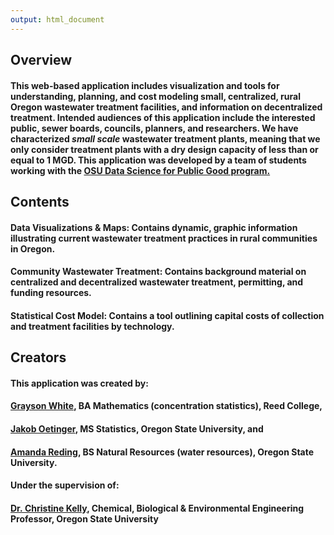 ```yaml
---
output: html_document
---
```


## Overview

#### This web-based application includes visualization and tools for understanding, planning, and cost modeling small, centralized, rural Oregon wastewater treatment facilities, and information on decentralized treatment. Intended audiences of this application include the interested public, sewer boards, councils, planners, and researchers. We have characterized *small scale* wastewater treatment plants, meaning that we only consider treatment plants with a dry design capacity of less than or equal to 1 MGD. This application was developed by a team of students working with the [OSU Data Science for Public Good program.](https://workspace.oregonstate.edu/data-science-for-the-public-good-get-involved-propose-a-project)

## Contents

#### **Data Visualizations & Maps:** Contains dynamic, graphic information illustrating current wastewater treatment practices in rural communities in Oregon.

#### **Community Wastewater Treatment:** Contains background material on centralized and decentralized wastewater treatment, permitting, and funding resources.

#### **Statistical Cost Model:** Contains a tool outlining capital costs of collection and treatment facilities by technology.

## Creators

#### This application was created by:    
#### [Grayson White](http://www.graysonwhite.com), BA Mathematics (concentration statistics), Reed College,    
#### [Jakob Oetinger](https://www.linkedin.com/in/jake-oetinger-779b83178/), MS Statistics, Oregon State University, and    
#### [Amanda Reding](https://www.linkedin.com/in/amanda-reding/), BS Natural Resources (water resources), Oregon State University.    
#### Under the supervision of:    
#### [Dr. Christine Kelly](https://cbee.oregonstate.edu/people/christine-kelly), Chemical, Biological & Environmental Engineering Professor, Oregon State University

<br>